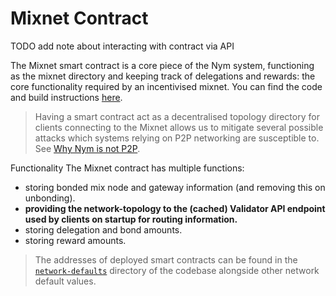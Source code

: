 # Mixnet Contract

TODO add note about interacting with contract via API

The Mixnet smart contract is a core piece of the Nym system, functioning as the mixnet directory and keeping track of delegations and rewards: the core functionality required by an incentivised mixnet.  You can find the code and build instructions [here](https://github.com/nymtech/nym/tree/master/contracts/mixnet).

> Having a smart contract act as a decentralised topology directory for clients connecting to the Mixnet allows us to mitigate several possible attacks which systems relying on P2P networking are susceptible to. See [Why Nym is not P2P](../../nym-not-p2p).

Functionality
The Mixnet contract has multiple functions:
* storing bonded mix node and gateway information (and removing this on unbonding).
* **providing the network-topology to the (cached) Validator API endpoint used by clients on startup for routing information.**
* storing delegation and bond amounts.
* storing reward amounts.

> The addresses of deployed smart contracts can be found in the [`network-defaults`](https://github.com/nymtech/nym/blob/master/common/network-defaults/src/mainnet.rs) directory of the codebase alongside other network default values.
